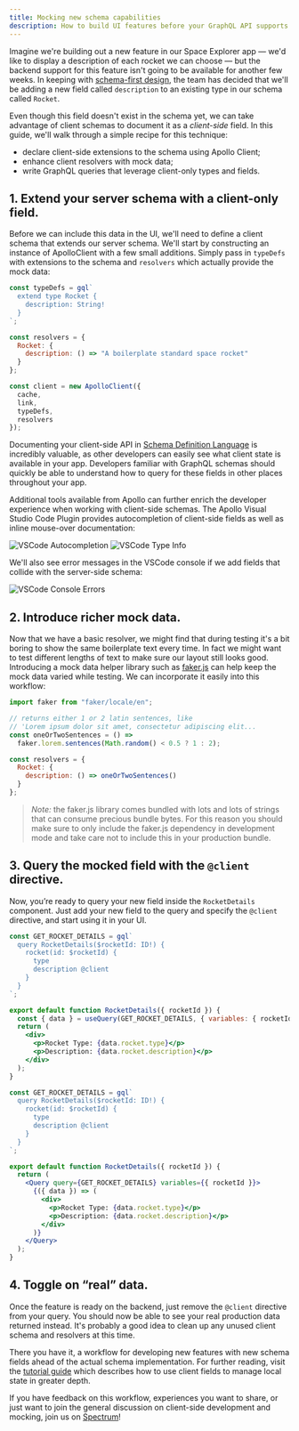 ```yaml
---
title: Mocking new schema capabilities
description: How to build UI features before your GraphQL API supports them
---
```



Imagine we're building out a new feature in our Space Explorer app — we'd like to display a description of each rocket we can choose — but the backend support for this feature isn't going to be available for another few weeks. In keeping with [schema-first design](https://www.apollographql.com/docs/tutorial/schema.html#write-schema), the team has decided that we'll be adding a new field called `description` to an existing type in our schema called `Rocket`.

Even though this field doesn't exist in the schema yet, we can take advantage of client schemas to document it as a _client-side_ field. In this guide, we'll walk through a simple recipe for this technique:

- declare client-side extensions to the schema using Apollo Client;
- enhance client resolvers with mock data;
- write GraphQL queries that leverage client-only types and fields.

## 1. Extend your server schema with a client-only field.

Before we can include this data in the UI, we'll need to define a client schema that extends our server schema. We'll start by constructing an instance of ApolloClient with a few small additions. Simply pass in `typeDefs` with extensions to the schema and `resolvers` which actually provide the mock data:

```js
const typeDefs = gql`
  extend type Rocket {
    description: String!
  }
`;

const resolvers = {
  Rocket: {
    description: () => "A boilerplate standard space rocket"
  }
};

const client = new ApolloClient({
  cache,
  link,
  typeDefs,
  resolvers
});
```

Documenting your client-side API in [Schema Definition Language](https://apollographql.com/docs/graphql-tools/generate-schema.html#schema-language) is incredibly valuable, as other developers can easily see what client state is available in your app. Developers familiar with GraphQL schemas should quickly be able to understand how to query for these fields in other places throughout your app.

Additional tools available from Apollo can further enrich the developer experience when working with client-side schemas. The Apollo Visual Studio Code Plugin provides autocompletion of client-side fields as well as inline mouse-over documentation:

![VSCode Autocompletion](../assets/client-mocking/vscode-autocomplete.png)
![VSCode Type Info](../assets/client-mocking/vscode-typeinfo.png)

We'll also see error messages in the VSCode console if we add fields that collide with the server-side schema:

![VSCode Console Errors](../assets/client-mocking/vscode-errors.png)

## 2. Introduce richer mock data.

Now that we have a basic resolver, we might find that during testing it's a bit boring to show the same boilerplate text every time. In fact we might want to test different lengths of text to make sure our layout still looks good. Introducing a mock data helper library such as [faker.js](https://github.com/marak/Faker.js/) can help keep the mock data varied while testing. We can incorporate it easily into this workflow:

```js
import faker from "faker/locale/en";

// returns either 1 or 2 latin sentences, like
// 'Lorem ipsum dolor sit amet, consectetur adipiscing elit...
const oneOrTwoSentences = () =>
  faker.lorem.sentences(Math.random() < 0.5 ? 1 : 2);

const resolvers = {
  Rocket: {
    description: () => oneOrTwoSentences()
  }
};
```

> _Note:_ the faker.js library comes bundled with lots and lots of strings that can consume precious bundle bytes. For this reason you should make sure to only include the faker.js dependency in development mode and take care not to include this in your production bundle.

## 3. Query the mocked field with the `@client` directive.

Now, you’re ready to query your new field inside the `RocketDetails` component. Just add your new field to the query and specify the `@client` directive, and start using it in your UI.

<MultiCodeBlock>
<div data-language="Hooks (JavaScript)">

```jsx
const GET_ROCKET_DETAILS = gql`
  query RocketDetails($rocketId: ID!) {
    rocket(id: $rocketId) {
      type
      description @client
    }
  }
`;

export default function RocketDetails({ rocketId }) {
  const { data } = useQuery(GET_ROCKET_DETAILS, { variables: { rocketId } });
  return (
    <div>
      <p>Rocket Type: {data.rocket.type}</p>
      <p>Description: {data.rocket.description}</p>
    </div>
  );
}
```

</div>
<div data-language="Render Props (JavaScript)">

```jsx
const GET_ROCKET_DETAILS = gql`
  query RocketDetails($rocketId: ID!) {
    rocket(id: $rocketId) {
      type
      description @client
    }
  }
`;

export default function RocketDetails({ rocketId }) {
  return (
    <Query query={GET_ROCKET_DETAILS} variables={{ rocketId }}>
      {({ data }) => (
        <div>
          <p>Rocket Type: {data.rocket.type}</p>
          <p>Description: {data.rocket.description}</p>
        </div>
      )}
    </Query>
  );
}
```

</div>
</MultiCodeBlock>

## 4. Toggle on “real” data.

Once the feature is ready on the backend, just remove the `@client` directive from your query. You should now be able to see your real production data returned instead. It's probably a good idea to clean up any unused client schema and resolvers at this time.

There you have it, a workflow for developing new features with new schema fields ahead of the actual schema implementation. For further reading, visit the [tutorial guide](https://www.apollographql.com/docs/tutorial/local-state.html#virtual-fields) which describes how to use client fields to manage local state in greater depth.

If you have feedback on this workflow, experiences you want to share, or just want to join the general discussion on client-side development and mocking, join us on [Spectrum](https://spectrum.chat/apollo)!
